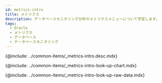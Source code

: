 ```yaml
---
id: metrics-intro
title: メトリクス
description: データベースモニタリング分析のメトリクスメニューについて学習します。
tags:
  - Oracle
  - メトリクス
  - データベース
  - データベースモニタリング
---
```



<!-- 概要 -->

{@include: ../common-items/_metrics-intro.desc.mdx}

<IntroExam category='db_oracle_counter'/>

<ProdImg img='metrics-example-00.png' desc=''/>

<!-- メトリクスチャートを照会する -->

{@include: ../common-items/_metrics-intro-look-up-chart.mdx}  

<LookupchartDesc metric='Active_sessions' category='db_oracle_counter' />

<!-- メトリクスRaw Dataを照会する -->

{@include: ../common-items/_metrics-intro-look-up-raw-data.mdx}  
